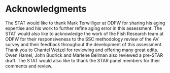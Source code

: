 # Acknowledgments

The STAT would like to thank Mark Terwilliger at ODFW for sharing his aging expertise and his work to further refine aging error in this assessment. The STAT would also like to acknowledge the work of the Fish Research team at ODFW for their responsiveness to the SSC methodology review of the AV survey and their feedback throughout the development of this assessment. Thank you to Chantel Wetzel for reviewing and offering many great edits. Owen Hamel, John Budrick and Marlene Bellman also reviewed a pre-STAR draft. The STAT would also like to thank the STAR panel members for their comments and review. 

\textit{Pictured on the title page are Mark Terwilliger (ODFW; left) and Laurie Weitkamp (NWFSC; right) displaying Black Rockfish landed during research surveys. Photo credits: Kelly Lawrence (left) and NOAA (right).}

